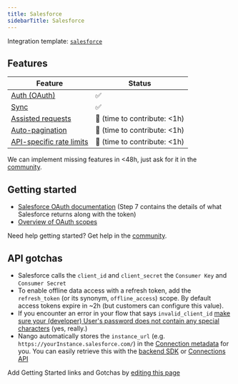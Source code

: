 ```yaml
---
title: Salesforce
sidebarTitle: Salesforce
---
```


Integration template: [`salesforce`](https://nango.dev/providers.yaml)

## Features

| Feature                                                 | Status                          |
| ------------------------------------------------------- | ------------------------------- |
| [Auth (OAuth)](/nango-auth)                             | ✅                              |
| [Sync](/nango-sync)                                     | ✅                              |
| [Assisted requests](/nango-sync/guides/direct-requests) | 🚫 (time to contribute: &lt;1h) |
| [Auto-pagination](/nango-sync/configuration)            | 🚫 (time to contribute: &lt;1h) |
| [API-specific rate limits](/nango-sync/configuration)   | 🚫 (time to contribute: &lt;1h) |

<Tip>We can implement missing features in &lt;48h, just ask for it in the [community](https://nango.dev/slack).</Tip>
## Getting started

-   [Salesforce OAuth documentation](https://help.salesforce.com/s/articleView?id=sf.remoteaccess_authorization_code_credentials_flow.htm&type=5) (Step 7 contains the details of what Salesforce returns along with the token)
-   [Overview of OAuth scopes](https://help.salesforce.com/s/articleView?id=sf.connected_app_create_api_integration.htm&type=5)

<Tip>Need help getting started? Get help in the [community](https://nango.dev/slack).</Tip>

## API gotchas

-   Salesforce calls the `client_id` and `client_secret` the `Consumer Key` and `Consumer Secret`
-   To enable offline data access with a refresh token, add the `refresh_token` (or its synonym, `offline_access`) scope. By default access tokens expire in ~2h (but customers can configure this value).
-   If you encounter an error in your flow that says `invalid_client_id` [make sure your (developer) User's password does not contain any special characters](https://developer.salesforce.com/forums/?id=906F00000009ABLIA2) (yes, really.)
-   Nango automatically stores the `instance_url` (e.g. `https://yourInstance.salesforce.com/`) in the [Connection metadata](nango-auth/core-concepts.md#metadata) for you. You can easily retrieve this with the [backend SDK](nango-auth/node-sdk.md#connectionDetails) or [Connections API](nango-auth/connections-api.md#connectionDetails)

<Note>Add Getting Started links and Gotchas by [editing this page](https://github.com/nangohq/nango/tree/master/docs-v2/integrations/all/salesforce.mdx)</Note>
